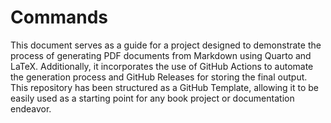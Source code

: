 # Commands {.unnumbered}

This document serves as a guide for a project designed to demonstrate the process of generating PDF documents from Markdown using Quarto and LaTeX. Additionally, it incorporates the use of GitHub Actions to automate the generation process and GitHub Releases for storing the final output. This repository has been structured as a GitHub Template, allowing it to be easily used as a starting point for any book project or documentation endeavor.
